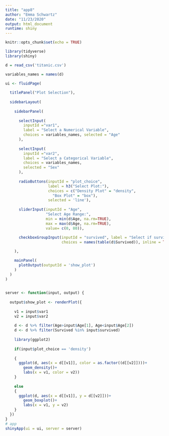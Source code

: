 ```yaml
---
title: "app8"
author: "Emma Schwartz"
date: "11/23/2020"
output: html_document
runtime: shiny
---
```


```r
knitr::opts_chunk$set(echo = TRUE)
```

```r
library(tidyverse)
library(shiny)

d = read_csv('titanic.csv')

variables_names = names(d)

ui <- fluidPage(
  
  titlePanel("Plot Selection"),
  
  sidebarLayout(
    
    sidebarPanel(
      
      selectInput(
        inputId ="var1",
        label = "Select a Numerical Variable",
        choices = variables_names, selected = "Age"
      ),
      
      selectInput(
        inputId ="var2",
        label = "Select a Categorical Variable",
        choices = variables_names,
        selected = "Sex"
      ),
      
      radioButtons(inputId = "plot_choice", 
                   label = h3("Select Plot:"),
                   choices = c("Density Plot" = "density",
                     "Box Plot" = "box"),
                   selected = 'line'),
      
      sliderInput(inputId = "Age",
                  "Select Age Range:",
                  min = min(d$Age, na.rm=TRUE),
                  max = max(d$Age, na.rm=TRUE),
                  value= c(0, 80)),
      
      checkboxGroupInput(inputId = "survived", label = "Select if survived (0=no,1=yes)",
                         choices = names(table(d$Survived)), inline = TRUE)

    ),

    mainPanel(
      plotOutput(outputId = 'show_plot')
    )
  )
)

 
server <- function(input, output) {
  
  output$show_plot <- renderPlot({
    
    v1 = input$var1
    v2 = input$var2
   
    d <- d %>% filter(Age>input$Age[1], Age<input$Age[2])
    d <- d %>% filter(Survived %in% input$survived)
    
    library(ggplot2)
    
    if(input$plot_choice == 'density')
      
    {
      ggplot(d, aes(x = d[[v1]], color = as.factor((d[[v2]])))+
        geom_density()+
        labs(x = v1, color = v2))
    }
    
    else
    {
      ggplot(d, aes(x = d[[v1]], y = d[[v2]]))+
        geom_boxplot()+
        labs(x = v1, y = v2)
    }
  })
}
# app
shinyApp(ui = ui, server = server)
```

